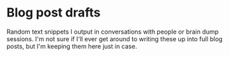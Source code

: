 # Blog post drafts

Random text snippets I output in conversations with people or brain dump sessions.
I'm not sure if I'll ever get around to writing these up into full blog posts, but I'm keeping them here just in case.
